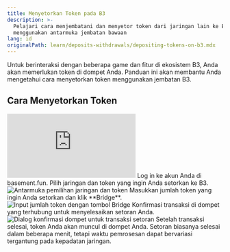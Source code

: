 ```yaml
---
title: Menyetorkan Token pada B3
description: >-
  Pelajari cara menjembatani dan menyetor token dari jaringan lain ke B3
  menggunakan antarmuka jembatan bawaan
lang: id
originalPath: learn/deposits-withdrawals/depositing-tokens-on-b3.mdx
---
```

Untuk berinteraksi dengan beberapa game dan fitur di ekosistem B3, Anda akan memerlukan token di dompet Anda. Panduan ini akan membantu Anda mengetahui cara menyetorkan token menggunakan jembatan B3.

## Cara Menyetorkan Token

<iframe
  className="w-full aspect-video rounded-xl"
  src="https://www.youtube.com/embed/-99zipMlOlQ"
  title="Cara menyetorkan token ke B3"
  frameBorder="0"
  allow="accelerometer; autoplay; clipboard-write; encrypted-media; gyroscope; picture-in-picture"
  allowFullScreen
></iframe>

<Steps>
<Step title="Log in ke basement.fun">
  Log in ke akun Anda di basement.fun.
</Step>

<Step title="Pilih jaringan dan token">
  Pilih jaringan dan token yang ingin Anda setorkan ke B3.
  
  <Frame>
    <img src="https://s3.amazonaws.com/helpscout.net/docs/assets/685306b72e0550277aa9250e/images/687dfe81bb2dcf4c62e168fe/file-cwmhuEFxD0.png" alt="Antarmuka pemilihan jaringan dan token" />
  </Frame>
</Step>

<Step title="Masukkan jumlah dan jembatan">
  Masukkan jumlah token yang ingin Anda setorkan dan klik **Bridge**.
  
  <Frame>
    <img src="https://s3.amazonaws.com/helpscout.net/docs/assets/685306b72e0550277aa9250e/images/687dff266828a66bbecf0bff/file-35Fdwt0jZC.png" alt="Input jumlah token dengan tombol Bridge" />
  </Frame>
</Step>

<Step title="Konfirmasi transaksi">
  Konfirmasi transaksi di dompet yang terhubung untuk menyelesaikan setoran Anda.
  
  <Frame>
    <img src="https://s3.amazonaws.com/helpscout.net/docs/assets/685306b72e0550277aa9250e/images/687e04626828a66bbecf0c0b/file-Cz781bdyhB.png" alt="Dialog konfirmasi dompet untuk transaksi setoran" />
  </Frame>
  
  <Check>
    Setelah transaksi selesai, token Anda akan muncul di dompet Anda.
  </Check>
</Step>
</Steps>

<Note>
Setoran biasanya selesai dalam beberapa menit, tetapi waktu pemrosesan dapat bervariasi tergantung pada kepadatan jaringan.
</Note>
